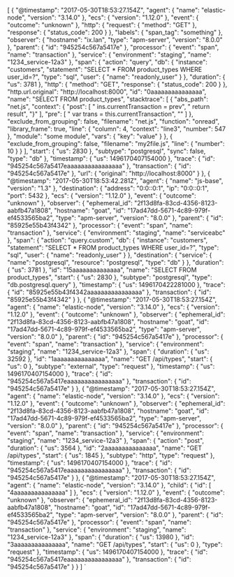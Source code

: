 [
    {
        "@timestamp": "2017-05-30T18:53:27.154Z",
        "agent": {
            "name": "elastic-node",
            "version": "3.14.0"
        },
        "ecs": {
            "version": "1.12.0"
        },
        "event": {
            "outcome": "unknown"
        },
        "http": {
            "request": {
                "method": "GET"
            },
            "response": {
                "status_code": 200
            }
        },
        "labels": {
            "span_tag": "something"
        },
        "observer": {
            "hostname": "ix.lan",
            "type": "apm-server",
            "version": "8.0.0"
        },
        "parent": {
            "id": "945254c567a5417e"
        },
        "processor": {
            "event": "span",
            "name": "transaction"
        },
        "service": {
            "environment": "staging",
            "name": "1234_service-12a3"
        },
        "span": {
            "action": "query",
            "db": {
                "instance": "customers",
                "statement": "SELECT * FROM product_types WHERE user_id=?",
                "type": "sql",
                "user": {
                    "name": "readonly_user"
                }
            },
            "duration": {
                "us": 3781
            },
            "http": {
                "method": "GET",
                "response": {
                    "status_code": 200
                }
            },
            "http.url.original": "http://localhost:8000",
            "id": "0aaaaaaaaaaaaaaa",
            "name": "SELECT FROM product_types",
            "stacktrace": [
                {
                    "abs_path": "net.js",
                    "context": {
                        "post": [
                            "    ins.currentTransaction = prev",
                            "    return result",
                            "}"
                        ],
                        "pre": [
                            "  var trans = this.currentTransaction",
                            ""
                        ]
                    },
                    "exclude_from_grouping": false,
                    "filename": "net.js",
                    "function": "onread",
                    "library_frame": true,
                    "line": {
                        "column": 4,
                        "context": "line3",
                        "number": 547
                    },
                    "module": "some module",
                    "vars": {
                        "key": "value"
                    }
                },
                {
                    "exclude_from_grouping": false,
                    "filename": "my2file.js",
                    "line": {
                        "number": 10
                    }
                }
            ],
            "start": {
                "us": 2830
            },
            "subtype": "postgresql",
            "sync": false,
            "type": "db"
        },
        "timestamp": {
            "us": 1496170407154000
        },
        "trace": {
            "id": "945254c567a5417eaaaaaaaaaaaaaaaa"
        },
        "transaction": {
            "id": "945254c567a5417e"
        },
        "url": {
            "original": "http://localhost:8000"
        }
    },
    {
        "@timestamp": "2017-05-30T18:53:42.281Z",
        "agent": {
            "name": "js-base",
            "version": "1.3"
        },
        "destination": {
            "address": "0:0::0:1",
            "ip": "0:0::0:1",
            "port": 5432
        },
        "ecs": {
            "version": "1.12.0"
        },
        "event": {
            "outcome": "unknown"
        },
        "observer": {
            "ephemeral_id": "2f13d8fa-83cd-4356-8123-aabfb47a1808",
            "hostname": "goat",
            "id": "17ad47dd-5671-4c89-979f-ef4533565ba2",
            "type": "apm-server",
            "version": "8.0.0"
        },
        "parent": {
            "id": "85925e55b43f4342"
        },
        "processor": {
            "event": "span",
            "name": "transaction"
        },
        "service": {
            "environment": "staging",
            "name": "serviceabc"
        },
        "span": {
            "action": "query.custom",
            "db": {
                "instance": "customers",
                "statement": "SELECT * FROM product_types WHERE user_id=?",
                "type": "sql",
                "user": {
                    "name": "readonly_user"
                }
            },
            "destination": {
                "service": {
                    "name": "postgresql",
                    "resource": "postgresql",
                    "type": "db"
                }
            },
            "duration": {
                "us": 3781
            },
            "id": "15aaaaaaaaaaaaaa",
            "name": "SELECT FROM product_types",
            "start": {
                "us": 2830
            },
            "subtype": "postgresql",
            "type": "db.postgresql.query"
        },
        "timestamp": {
            "us": 1496170422281000
        },
        "trace": {
            "id": "85925e55b43f4342aaaaaaaaaaaaaaaa"
        },
        "transaction": {
            "id": "85925e55b43f4342"
        }
    },
    {
        "@timestamp": "2017-05-30T18:53:27.154Z",
        "agent": {
            "name": "elastic-node",
            "version": "3.14.0"
        },
        "ecs": {
            "version": "1.12.0"
        },
        "event": {
            "outcome": "unknown"
        },
        "observer": {
            "ephemeral_id": "2f13d8fa-83cd-4356-8123-aabfb47a1808",
            "hostname": "goat",
            "id": "17ad47dd-5671-4c89-979f-ef4533565ba2",
            "type": "apm-server",
            "version": "8.0.0"
        },
        "parent": {
            "id": "945254c567a5417e"
        },
        "processor": {
            "event": "span",
            "name": "transaction"
        },
        "service": {
            "environment": "staging",
            "name": "1234_service-12a3"
        },
        "span": {
            "duration": {
                "us": 32592
            },
            "id": "1aaaaaaaaaaaaaaa",
            "name": "GET /api/types",
            "start": {
                "us": 0
            },
            "subtype": "external",
            "type": "request"
        },
        "timestamp": {
            "us": 1496170407154000
        },
        "trace": {
            "id": "945254c567a5417eaaaaaaaaaaaaaaaa"
        },
        "transaction": {
            "id": "945254c567a5417e"
        }
    },
    {
        "@timestamp": "2017-05-30T18:53:27.154Z",
        "agent": {
            "name": "elastic-node",
            "version": "3.14.0"
        },
        "ecs": {
            "version": "1.12.0"
        },
        "event": {
            "outcome": "unknown"
        },
        "observer": {
            "ephemeral_id": "2f13d8fa-83cd-4356-8123-aabfb47a1808",
            "hostname": "goat",
            "id": "17ad47dd-5671-4c89-979f-ef4533565ba2",
            "type": "apm-server",
            "version": "8.0.0"
        },
        "parent": {
            "id": "945254c567a5417e"
        },
        "processor": {
            "event": "span",
            "name": "transaction"
        },
        "service": {
            "environment": "staging",
            "name": "1234_service-12a3"
        },
        "span": {
            "action": "post",
            "duration": {
                "us": 3564
            },
            "id": "2aaaaaaaaaaaaaaa",
            "name": "GET /api/types",
            "start": {
                "us": 1845
            },
            "subtype": "http",
            "type": "request"
        },
        "timestamp": {
            "us": 1496170407154000
        },
        "trace": {
            "id": "945254c567a5417eaaaaaaaaaaaaaaaa"
        },
        "transaction": {
            "id": "945254c567a5417e"
        }
    },
    {
        "@timestamp": "2017-05-30T18:53:27.154Z",
        "agent": {
            "name": "elastic-node",
            "version": "3.14.0"
        },
        "child": {
            "id": [
                "4aaaaaaaaaaaaaaa"
            ]
        },
        "ecs": {
            "version": "1.12.0"
        },
        "event": {
            "outcome": "unknown"
        },
        "observer": {
            "ephemeral_id": "2f13d8fa-83cd-4356-8123-aabfb47a1808",
            "hostname": "goat",
            "id": "17ad47dd-5671-4c89-979f-ef4533565ba2",
            "type": "apm-server",
            "version": "8.0.0"
        },
        "parent": {
            "id": "945254c567a5417e"
        },
        "processor": {
            "event": "span",
            "name": "transaction"
        },
        "service": {
            "environment": "staging",
            "name": "1234_service-12a3"
        },
        "span": {
            "duration": {
                "us": 13980
            },
            "id": "3aaaaaaaaaaaaaaa",
            "name": "GET /api/types",
            "start": {
                "us": 0
            },
            "type": "request"
        },
        "timestamp": {
            "us": 1496170407154000
        },
        "trace": {
            "id": "945254c567a5417eaaaaaaaaaaaaaaaa"
        },
        "transaction": {
            "id": "945254c567a5417e"
        }
    }
]
`

<DocCode children={snippet} />